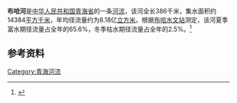 '''布哈河'''是[[中华人民共和国|中华人民共和国]][[青海省|青海省]]的一条[[河流|河流]]，该河全长386千米，集水面积约14384[[平方千米|平方千米]]，年均径流量约为8.18亿[[立方米|立方米]]。根据[[布哈水文站|布哈水文站]]测定，该河夏季富水期径流量占全年的65.6%，冬季枯水期径流量占全年的2.5%。<ref>{{cite book|author=马秀峰等|title=《西北内陆河区水旱灾害》|year=1999|publisher=黄河水利出版社|location=郑州|isbn=7-80621-267-1}}</ref>

== 参考资料 ==
{{reflist}}

[[Category:青海河流|Category:青海河流]]